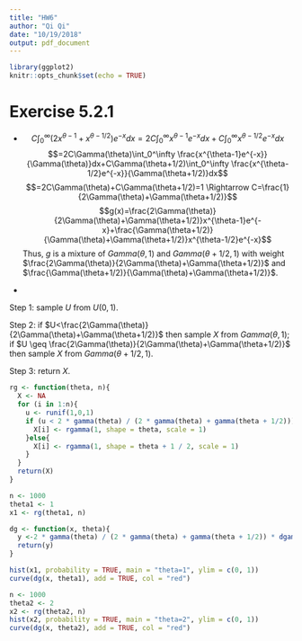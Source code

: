 ```yaml
---
title: "HW6"
author: "Qi Qi"
date: "10/19/2018"
output: pdf_document
---
```


```r
library(ggplot2)
knitr::opts_chunk$set(echo = TRUE)
```

# Exercise 5.2.1
*
$$C\int_0^\infty(2x^{\theta-1}+x^{\theta-1/2})e^{-x}dx=2C\int_0^\infty x^{\theta-1}e^{-x}dx+C\int_0^\infty x^{\theta-1/2}e^{-x}dx$$
$$=2C\Gamma(\theta)\int_0^\infty \frac{x^{\theta-1}e^{-x}}{\Gamma(\theta)}dx+C\Gamma(\theta+1/2)\int_0^\infty \frac{x^{\theta-1/2}e^{-x}}{\Gamma(\theta+1/2)}dx$$
$$=2C\Gamma(\theta)+C\Gamma(\theta+1/2)=1 \Rightarrow C=\frac{1}{2\Gamma(\theta)+\Gamma(\theta+1/2)}$$
$$g(x)=\frac{2\Gamma(\theta)}{2\Gamma(\theta)+\Gamma(\theta+1/2)}x^{\theta-1}e^{-x}+\frac{\Gamma(\theta+1/2)}{\Gamma(\theta)+\Gamma(\theta+1/2)}x^{\theta-1/2}e^{-x}$$
Thus, $g$ is a mixture of $Gamma(\theta,1)$ and $Gamma(\theta+1/2, 1)$ with weight $\frac{2\Gamma(\theta)}{2\Gamma(\theta)+\Gamma(\theta+1/2)}$ and $\frac{\Gamma(\theta+1/2)}{\Gamma(\theta)+\Gamma(\theta+1/2)}$.

*

Step 1: sample $U$ from $U(0,1)$.

Step 2: if $U<\frac{2\Gamma(\theta)}{2\Gamma(\theta)+\Gamma(\theta+1/2)}$ then sample $X$ from $Gamma(\theta,1)$; if $U \geq \frac{2\Gamma(\theta)}{2\Gamma(\theta)+\Gamma(\theta+1/2)}$ then sample $X$ from $Gamma(\theta+1/2,1)$.

Step 3: return $X$.

```r
rg <- function(theta, n){
  X <- NA
  for (i in 1:n){
    u <- runif(1,0,1)
    if (u < 2 * gamma(theta) / (2 * gamma(theta) + gamma(theta + 1/2))){
      X[i] <- rgamma(1, shape = theta, scale = 1)
    }else{
      X[i] <- rgamma(1, shape = theta + 1 / 2, scale = 1)
    }
  }
  return(X)
}

n <- 1000
theta1 <- 1
x1 <- rg(theta1, n)

dg <- function(x, theta){
  y <-2 * gamma(theta) / (2 * gamma(theta) + gamma(theta + 1/2)) * dgamma(x, shape = theta, scale = 1) + gamma(theta + 1/2) / (2 * gamma(theta) + gamma(theta + 1/2)) * dgamma(x, shape = theta + 1/2, scale = 1)
  return(y)
}

hist(x1, probability = TRUE, main = "theta=1", ylim = c(0, 1))
curve(dg(x, theta1), add = TRUE, col = "red")

n <- 1000
theta2 <- 2
x2 <- rg(theta2, n)
hist(x2, probability = TRUE, main = "theta=2", ylim = c(0, 1))
curve(dg(x, theta2), add = TRUE, col = "red")
```

